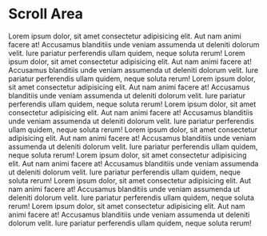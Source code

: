# Scroll Area

<ScrollArea className='flex flex-col w-1/2 max-h-24 '>
    Lorem ipsum dolor, sit amet consectetur adipisicing elit. Aut nam animi facere at! Accusamus blanditiis unde veniam assumenda ut deleniti dolorum velit. Iure pariatur perferendis ullam quidem, neque soluta rerum!
    Lorem ipsum dolor, sit amet consectetur adipisicing elit. Aut nam animi facere at! Accusamus blanditiis unde veniam assumenda ut deleniti dolorum velit. Iure pariatur perferendis ullam quidem, neque soluta rerum!
    Lorem ipsum dolor, sit amet consectetur adipisicing elit. Aut nam animi facere at! Accusamus blanditiis unde veniam assumenda ut deleniti dolorum velit. Iure pariatur perferendis ullam quidem, neque soluta rerum!
    Lorem ipsum dolor, sit amet consectetur adipisicing elit. Aut nam animi facere at! Accusamus blanditiis unde veniam assumenda ut deleniti dolorum velit. Iure pariatur perferendis ullam quidem, neque soluta rerum!
    Lorem ipsum dolor, sit amet consectetur adipisicing elit. Aut nam animi facere at! Accusamus blanditiis unde veniam assumenda ut deleniti dolorum velit. Iure pariatur perferendis ullam quidem, neque soluta rerum!
    Lorem ipsum dolor, sit amet consectetur adipisicing elit. Aut nam animi facere at! Accusamus blanditiis unde veniam assumenda ut deleniti dolorum velit. Iure pariatur perferendis ullam quidem, neque soluta rerum!
    Lorem ipsum dolor, sit amet consectetur adipisicing elit. Aut nam animi facere at! Accusamus blanditiis unde veniam assumenda ut deleniti dolorum velit. Iure pariatur perferendis ullam quidem, neque soluta rerum!
    Lorem ipsum dolor, sit amet consectetur adipisicing elit. Aut nam animi facere at! Accusamus blanditiis unde veniam assumenda ut deleniti dolorum velit. Iure pariatur perferendis ullam quidem, neque soluta rerum!
</ScrollArea>
